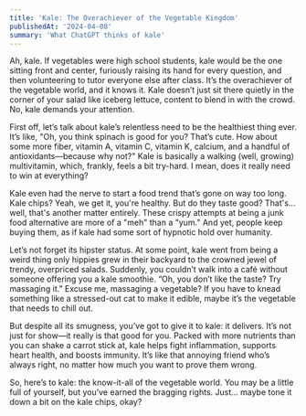 ```yaml
---
title: 'Kale: The Overachiever of the Vegetable Kingdom'
publishedAt: '2024-04-08'
summary: 'What ChatGPT thinks of kale'
---
```


Ah, kale. If vegetables were high school students, kale would be the one sitting front and center, furiously raising its hand for every question, and then volunteering to tutor everyone else after class. It’s the overachiever of the vegetable world, and it knows it. Kale doesn’t just sit there quietly in the corner of your salad like iceberg lettuce, content to blend in with the crowd. No, kale demands your attention.

First off, let’s talk about kale’s relentless need to be the healthiest thing ever. It’s like, "Oh, you think spinach is good for you? That’s cute. How about some more fiber, vitamin A, vitamin C, vitamin K, calcium, and a handful of antioxidants—because why not?" Kale is basically a walking (well, growing) multivitamin, which, frankly, feels a bit try-hard. I mean, does it really need to win at everything?

Kale even had the nerve to start a food trend that’s gone on way too long. Kale chips? Yeah, we get it, you're healthy. But do they taste good? That's... well, that's another matter entirely. These crispy attempts at being a junk food alternative are more of a "meh" than a "yum." And yet, people keep buying them, as if kale had some sort of hypnotic hold over humanity.

Let’s not forget its hipster status. At some point, kale went from being a weird thing only hippies grew in their backyard to the crowned jewel of trendy, overpriced salads. Suddenly, you couldn’t walk into a café without someone offering you a kale smoothie. “Oh, you don’t like the taste? Try massaging it.” Excuse me, massaging a vegetable? If you have to knead something like a stressed-out cat to make it edible, maybe it’s the vegetable that needs to chill out.

But despite all its smugness, you’ve got to give it to kale: it delivers. It’s not just for show—it really is that good for you. Packed with more nutrients than you can shake a carrot stick at, kale helps fight inflammation, supports heart health, and boosts immunity. It’s like that annoying friend who’s always right, no matter how much you want to prove them wrong.

So, here’s to kale: the know-it-all of the vegetable world. You may be a little full of yourself, but you’ve earned the bragging rights. Just... maybe tone it down a bit on the kale chips, okay?
